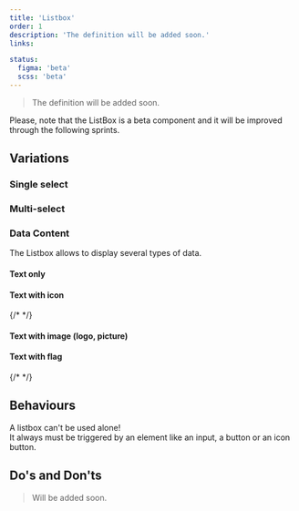 ```yaml
---
title: 'Listbox'
order: 1
description: 'The definition will be added soon.'
links:

status:
  figma: 'beta'
  scss: 'beta'
---
```


> The definition will be added soon.

<Highlight type="warning" title="Work in progress">
  Please, note that the ListBox is a beta component and it will be improved
  through the following sprints.
</Highlight>

## Variations

### Single select

<Story id="overlay-listbox--default" height="300" />

### Multi-select

<Story id="overlay-listbox--multi-select" height="300" />

### Data Content

The Listbox allows to display several types of data.

#### Text only

<Story id="overlay-listbox--default" height="300" />

#### Text with icon

{/* <!-- <Preview path="actions" nude /> --> */}

#### Text with image (logo, picture)

<Story id="overlay-listbox--with-icons" height="300" />

#### Text with flag

{/* <!-- <Preview path="flags" nude /> --> */}

## Behaviours

<Highlight type="tips" title="Good to know">

A listbox can't be used alone! <br/>It always must be triggered by an element like an input, a button or an icon button.

</Highlight>

## Do's and Don'ts

> Will be added soon.
